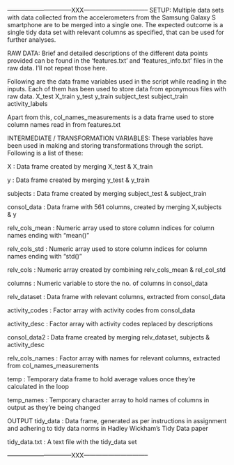 --------------------------------XXX--------------------------------
SETUP:
Multiple data sets with data collected from the accelerometers from the Samsung Galaxy S smartphone are to be merged into a single one. The expected outcome is a single tidy data set with relevant columns as specified, that can be used for further analyses.

RAW DATA:
Brief and detailed descriptions of the different data points provided can be found in the 'features.txt' and 'features_info.txt' files in the raw data. I'll not repeat those here.

Following are the data frame variables used in the script while reading in the inputs. Each of them has been used to store data from eponymous files with raw data.
X_test
X_train
y_test
y_train
subject_test
subject_train
activity_labels

Apart from this, 
col_names_measurements is a data frame used to store column names read in from features.txt 

INTERMEDIATE / TRANSFORMATION VARIABLES:
These variables have been used in making and storing transformations through the script. Following is a list of these:

X : Data frame created by merging X_test & X_train

y : Data frame created by merging y_test & y_train

subjects : 
Data frame created by merging subject_test & subject_train

consol_data : 
Data frame with 561 columns, created by merging X,subjects & y

relv_cols_mean : 
Numeric array used to store column indices for column names ending with "mean()"

relv_cols_std : 
Numeric array used to store column indices for column names ending with "std()"

relv_cols : 
Numeric array created by combining relv_cols_mean & rel_col_std

columns : 
Numeric variable to store the no. of columns in consol_data

relv_dataset : 
Data frame with relevant columns, extracted from consol_data

activity_codes : 
Factor array with activity codes from consol_data

activity_desc : 
Factor array with activity codes replaced by descriptions

consol_data2 : 
Data frame created by merging relv_dataset, subjects & activity_desc

relv_cols_names : 
Factor array with names for relevant columns, extracted from col_names_measurements

temp : 
Temporary data frame to hold average values once they're calculated in the loop

temp_names : 
Temporary character array to hold names of columns in output as they're being changed


OUTPUT
tidy_data : 
Data frame, generated as per instructions in assignment and adhering to tidy data norms in Hadley Wickham's Tidy Data paper

tidy_data.txt : A text file with the tidy_data set

--------------------------------XXX--------------------------------